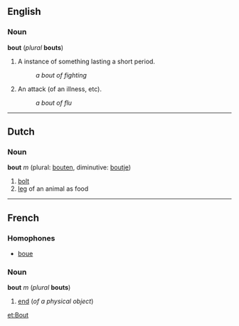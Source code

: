 ==English==
===Noun===
'''bout''' (''plural'' '''bouts''')

#A instance of something lasting a short period.
#:''a bout of fighting''
#An attack (of an illness, etc).
#:''a bout of flu''

----
==Dutch==
===Noun===
'''bout''' ''m'' (plural: [[bouten]], diminutive: [[boutje]])

# [[bolt]]
# [[leg]] of an animal as food

----
==French==
===Homophones===
*[[boue]]

===Noun===
'''bout''' ''m'' (''plural'' '''bouts''')

#[[end]] (''of a physical object'')

[[et:Bout]]